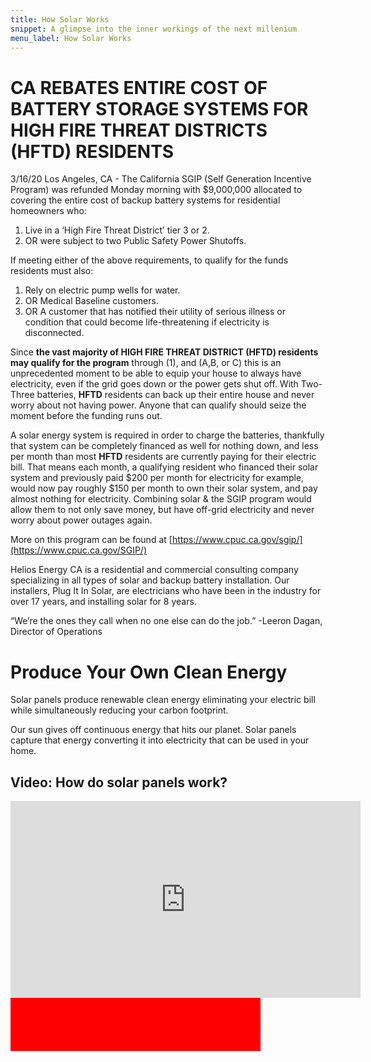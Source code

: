 ```yaml
---
title: How Solar Works
snippet: A glimpse into the inner workings of the next millenium
menu_label: How Solar Works
---
```


# CA REBATES ENTIRE COST OF BATTERY STORAGE SYSTEMS FOR HIGH FIRE THREAT DISTRICTS (HFTD) RESIDENTS

3/16/20 Los Angeles, CA - The California SGIP (Self Generation Incentive Program) was refunded Monday morning with $9,000,000 allocated to covering the entire cost of backup battery systems for residential homeowners who:

1. Live in a ‘High Fire Threat District’ tier 3 or 2.
2. OR were subject to two Public Safety Power Shutoffs.

If meeting either of the above requirements, to qualify for the funds residents must also:

1. Rely on electric pump wells for water.
2. OR Medical Baseline customers.
3. OR A customer that has notified their utility of serious illness or condition that could become life-threatening if electricity is disconnected.

Since **the vast majority of HIGH FIRE THREAT DISTRICT (HFTD) residents may qualify for the program** through (1), and (A,B, or C) this is an unprecedented moment to be able to equip your house to always have electricity, even if the grid goes down or the power gets shut off. With Two-Three batteries, **HFTD** residents can back up their entire house and never worry about not having power. Anyone that can qualify should seize the moment before the funding runs out.

A solar energy system is required in order to charge the batteries, thankfully that system can be completely financed as well for nothing down, and less per month than most **HFTD** residents are currently paying for their electric bill. That means each month, a qualifying resident who financed their solar system and previously paid $200 per month for electricity for example, would now pay roughly $150 per month to own their solar system, and pay almost nothing for electricity. Combining solar & the SGIP program would allow them to not only save money, but have off-grid electricity and never worry about power outages again.

More on this program can be found at [https://www.cpuc.ca.gov/sgip/](https://www.cpuc.ca.gov/SGIP/)

Helios Energy CA is a residential and commercial consulting company specializing in all types of solar and backup battery installation. Our installers, Plug It In Solar, are electricians who have been in the industry for over 17 years, and installing solar for 8 years.

“We’re the ones they call when no one else can do the job.” -Leeron Dagan, Director of Operations

# Produce Your Own Clean Energy

Solar panels produce renewable clean energy eliminating your electric bill while simultaneously reducing your carbon footprint.

Our sun gives off continuous energy that hits our planet. Solar panels capture that energy converting it into electricity that can be used in your home.

## Video: How do solar panels work?

<div style="width: 400px; height: 400px; background:red;" />

<iframe width="560" height="315" src="https://www.youtube.com/embed/xKxrkht7CpY?si=Wzlk6Q9YM9u0CcOt" title="YouTube video player" frameborder="0" allow="accelerometer; autoplay; clipboard-write; encrypted-media; gyroscope; picture-in-picture; web-share" referrerpolicy="strict-origin-when-cross-origin" allowfullscreen />

> View full lesson: [https://ed.ted.com/lessons/how-do-solar-panels-work-richard-komp](https://ed.ted.com/lessons/how-do-solar-panels-work-richard-komp)The Earth intercepts a lot of solar power: 173,000 terawatts. That's 10,000 times more power than the planet's population uses. So is it possible that one day the world could be completely reliant on solar energy? Richard Komp examines how solar panels convert solar energy to electrical energy.

***

![Residential-solar-panels-connected-to-the-grid-HELIOS.png](https://images.squarespace-cdn.com/content/v1/5bc15c759b8fe852200fa328/1540442225577-7ORAFVW450JHVVF5LAMP/Residential-solar-panels-connected-to-the-grid-HELIOS.png)

***

For more information on how solar will work for you, apply for a custom quote.\
Or give us a call at (818) 714-0715

***
